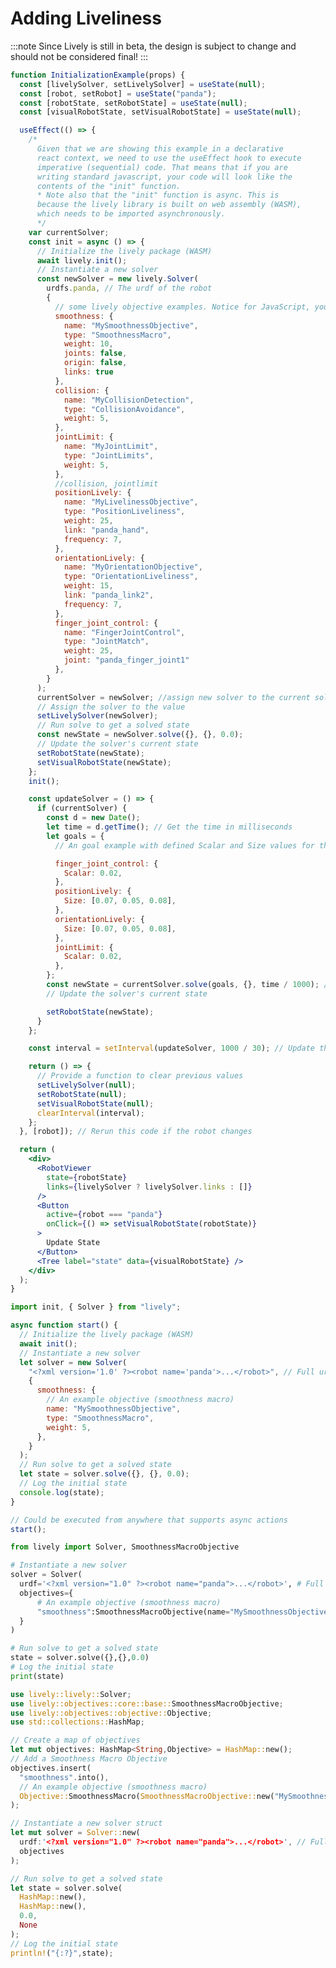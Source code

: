 # Adding Liveliness


:::note
Since Lively is still in beta, the design is subject to change and should not be considered final!
:::

<Tabs>
  <TabItem value="jsx" label="Live">

```jsx live
function InitializationExample(props) {
  const [livelySolver, setLivelySolver] = useState(null);
  const [robot, setRobot] = useState("panda");
  const [robotState, setRobotState] = useState(null);
  const [visualRobotState, setVisualRobotState] = useState(null);

  useEffect(() => {
    /* 
      Given that we are showing this example in a declarative
      react context, we need to use the useEffect hook to execute
      imperative (sequential) code. That means that if you are
      writing standard javascript, your code will look like the
      contents of the "init" function.
      * Note also that the "init" function is async. This is
      because the lively library is built on web assembly (WASM),
      which needs to be imported asynchronously.
      */
    var currentSolver;
    const init = async () => {
      // Initialize the lively package (WASM)
      await lively.init();
      // Instantiate a new solver
      const newSolver = new lively.Solver(
        urdfs.panda, // The urdf of the robot
        {
          // some lively objective examples. Notice for JavaScript, you do not need to import anything for objective. Simply construct an object
          smoothness: {
            name: "MySmoothnessObjective",
            type: "SmoothnessMacro",
            weight: 10,
            joints: false,
            origin: false,
            links: true
          },
          collision: {
            name: "MyCollisionDetection",
            type: "CollisionAvoidance",
            weight: 5,
          },
          jointLimit: {
            name: "MyJointLimit",
            type: "JointLimits",
            weight: 5,
          },
          //collision, jointlimit
          positionLively: {
            name: "MyLivelinessObjective",
            type: "PositionLiveliness",
            weight: 25,
            link: "panda_hand",
            frequency: 7,
          },
          orientationLively: {
            name: "MyOrientationObjective",
            type: "OrientationLiveliness",
            weight: 15,
            link: "panda_link2",
            frequency: 7,
          },
          finger_joint_control: {
            name: "FingerJointControl",
            type: "JointMatch",
            weight: 25,
            joint: "panda_finger_joint1"
          },
        }
      );
      currentSolver = newSolver; //assign new solver to the current solver in use
      // Assign the solver to the value
      setLivelySolver(newSolver);
      // Run solve to get a solved state
      const newState = newSolver.solve({}, {}, 0.0);
      // Update the solver's current state
      setRobotState(newState);
      setVisualRobotState(newState);
    };
    init();

    const updateSolver = () => {
      if (currentSolver) {
        const d = new Date();
        let time = d.getTime(); // Get the time in milliseconds
        let goals = {
          // An goal example with defined Scalar and Size values for the lively objectives

          finger_joint_control: {
            Scalar: 0.02,
          },
          positionLively: {
            Size: [0.07, 0.05, 0.08],
          },
          orientationLively: {
            Size: [0.07, 0.05, 0.08],
          },
          jointLimit: {
            Scalar: 0.02,
          },
        };
        const newState = currentSolver.solve(goals, {}, time / 1000); // Convert the time to second
        // Update the solver's current state

        setRobotState(newState);
      }
    };

    const interval = setInterval(updateSolver, 1000 / 30); // Update the solver 30fps

    return () => {
      // Provide a function to clear previous values
      setLivelySolver(null);
      setRobotState(null);
      setVisualRobotState(null);
      clearInterval(interval);
    };
  }, [robot]); // Rerun this code if the robot changes

  return (
    <div>
      <RobotViewer
        state={robotState}
        links={livelySolver ? livelySolver.links : []}
      />
      <Button
        active={robot === "panda"}
        onClick={() => setVisualRobotState(robotState)}
      >
        Update State
      </Button>
      <Tree label="state" data={visualRobotState} />
    </div>
  );
}
```

  </TabItem>

  <TabItem value="js" label="Javascript">

```js
import init, { Solver } from "lively";

async function start() {
  // Initialize the lively package (WASM)
  await init();
  // Instantiate a new solver
  let solver = new Solver(
    "<?xml version='1.0' ?><robot name='panda'>...</robot>", // Full urdf as a string
    {
      smoothness: {
        // An example objective (smoothness macro)
        name: "MySmoothnessObjective",
        type: "SmoothnessMacro",
        weight: 5,
      },
    }
  );
  // Run solve to get a solved state
  let state = solver.solve({}, {}, 0.0);
  // Log the initial state
  console.log(state);
}

// Could be executed from anywhere that supports async actions
start();
```

  </TabItem>

  <TabItem value="py" label="Python">

```py
from lively import Solver, SmoothnessMacroObjective

# Instantiate a new solver
solver = Solver(
  urdf='<?xml version="1.0" ?><robot name="panda">...</robot>', # Full urdf as a string
  objectives={
      # An example objective (smoothness macro)
      "smoothness":SmoothnessMacroObjective(name="MySmoothnessObjective",weight=5)
  }
)

# Run solve to get a solved state
state = solver.solve({},{},0.0)
# Log the initial state
print(state)
```

  </TabItem>

  <TabItem value="rs" label="Rust">

```rust
use lively::lively::Solver;
use lively::objectives::core::base::SmoothnessMacroObjective;
use lively::objectives::objective::Objective;
use std::collections::HashMap;

// Create a map of objectives
let mut objectives: HashMap<String,Objective> = HashMap::new();
// Add a Smoothness Macro Objective
objectives.insert(
  "smoothness".into(),
  // An example objective (smoothness macro)
  Objective::SmoothnessMacro(SmoothnessMacroObjective::new("MySmoothnessObjective",5.0))
);

// Instantiate a new solver struct
let mut solver = Solver::new(
  urdf:'<?xml version="1.0" ?><robot name="panda">...</robot>', // Full urdf as a string
  objectives
);

// Run solve to get a solved state
let state = solver.solve(
  HashMap::new(),
  HashMap::new(),
  0.0,
  None
);
// Log the initial state
println!("{:?}",state);
```

  </TabItem>

</Tabs>
